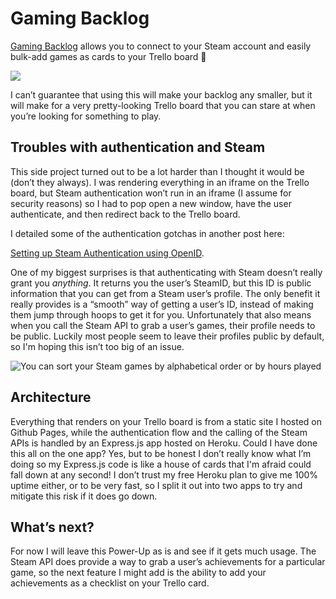 
<Seo title="Gaming Backlog"/>

# Gaming Backlog

[Gaming Backlog](https://trello.com/power-ups/5e32b07c80a9cd1d0e7e5e8e) allows you to connect to your Steam account and easily bulk-add games as cards to your Trello board 🎉

![](./backlog.png)

I can’t guarantee that using this will make your backlog any smaller, but it will make for a very pretty-looking Trello board that you can stare at when you’re looking for something to play.

## Troubles with authentication and Steam

This side project turned out to be a lot harder than I thought it would be (don’t they always). I was rendering everything in an iframe on the Trello board, but Steam authentication won’t run in an iframe (I assume for security reasons) so I had to pop open a new window, have the user authenticate, and then redirect back to the Trello board.

I detailed some of the authentication gotchas in another post here:

[Setting up Steam Authentication using OpenID](https://emgoto.com/steam-auth-and-openid).

 One of my biggest surprises is that authenticating with Steam doesn’t really grant you _anything_. It returns you the user’s SteamID, but this ID is public information that you can get from a Steam user’s profile. The only benefit it really provides is a “smooth” way of getting a user’s ID, instead of making them jump through hoops to get it for you. Unfortunately that also means when you call the Steam API to grab a user’s games, their profile needs to be public. Luckily most people seem to leave their profiles public by default, so I'm hoping this isn’t too big of an issue.

![You can sort your Steam games by alphabetical order or by hours played](./backlog-2.png)

## Architecture
Everything that renders on your Trello board is from a static site I hosted on Github Pages, while the authentication flow and the calling of the Steam APIs is handled by an Express.js app hosted on Heroku. Could I have done this all on the one app? Yes, but to be honest I don’t really know what I’m doing so my Express.js code is like a house of cards that I'm afraid could fall down at any second! I don’t trust my free Heroku plan to give me 100% uptime either, or to be very fast, so I split it out into two apps to try and mitigate this risk if it does go down.

## What’s next?
For now I will leave this Power-Up as is and see if it gets much usage. The Steam API does provide a way to grab a user’s achievements for a particular game, so the next feature I might add is the ability to add your achievements as a checklist on your Trello card.
